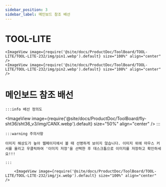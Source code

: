 ```yaml
---
sidebar_position: 3
sidebar_label: 메인보드 참조 배선
---
```


# TOOL-LITE

    <ImageView image={require('@site/docs/ProductDoc/ToolBoard/TOOL-LITE/TOOL-LITE-232/img/pin1.webp').default} size="100%" align="center" />
    <ImageView image={require('@site/docs/ProductDoc/ToolBoard/TOOL-LITE/TOOL-LITE-232/img/pin2.webp').default} size="100%" align="center" />


# 메인보드 참조 배선
    :::info 배선 정의도
<ImageView image={require('@site/docs/ProductDoc/ToolBoard/fly-sht36/sht36_v3/img/CANX.webp').default} size="50%" align="center" />
    :::

    :::warning 주의사항

    이미지 해상도가 높아 웹페이지에서 볼 때 선명하게 보이지 않습니다. 이미지 위에 마우스 커서를 올리고 우클릭하여 '이미지 저장'을 선택한 후 데스크톱으로 이미지를 저장하고 확인하세요!!!

    :::

        <ImageView image={require('@site/docs/ProductDoc/ToolBoard/TOOL-LITE/TOOL-LITE-232/img/jx.webp').default} size="100%" align="center" />